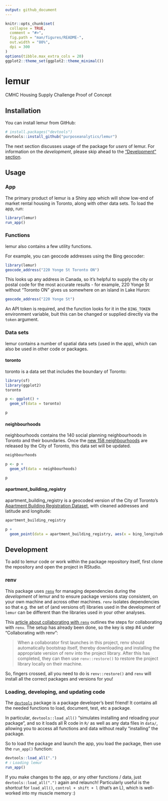 ```yaml
---
output: github_document
---
```


<!-- README.md is generated from README.Rmd. Please edit that file -->

```r
knitr::opts_chunk$set(
  collapse = TRUE,
  comment = "#>",
  fig.path = "man/figures/README-",
  out.width = "80%",
  dpi = 300
)
options(tibble.max_extra_cols = 20)
ggplot2::theme_set(ggplot2::theme_minimal())
```

# lemur

CMHC Housing Supply Challenge Proof of Concept

## Installation

You can install lemur from GitHub:

``` r
# install.packages("devtools")
devtools::install_github("purposeanalytics/lemur")
```

The next section discusses usage of the package for _users_ of lemur. For information on the _development_, please skip ahead to the ["Development" section](#development).

## Usage

### App

The primary product of lemur is a Shiny app which will show low-end of market rental housing in Toronto, along with other data sets. To load the app, run:

```r
library(lemur)
run_app()
```

### Functions

lemur also contains a few utility functions.

For example, you can geocode addresses using the Bing geocoder:

```r
library(lemur)
geocode_address("220 Yonge St Toronto ON")
```

This looks up any address in Canada, so it's helpful to supply the city or postal code for the most accurate results - for example, 220 Yonge St without "Toronto ON" gives us somewhere on an island in Lake Huron:

```r
geocode_address("220 Yonge St")
```

An API token is required, and the function looks for it in the `BING_TOKEN` environment variable, buit this can be changed or supplied directly via the `token` argument.

### Data sets

lemur contains a number of spatial data sets (used in the app), which can also be used in other code or packages.

#### toronto

toronto is a data set that includes the boundary of Toronto:

```r
library(sf)
library(ggplot2)
toronto

p <- ggplot() + 
  geom_sf(data = toronto)

p
```

#### neighbourhoods

neighbourhoods contains the 140 social planning neighbourhoods in Toronto and their boundaries. Once the [new 158 neighbourhoods](https://www.toronto.ca/city-government/data-research-maps/neighbourhoods-communities/neighbourhood-profiles/) are released by the City of Toronto, this data set will be updated.

```r
neighbourhoods

p <- p +
  geom_sf(data = neighbourhoods)

p
```
 
#### apartment_building_registry

apartment_building_registry is a geocoded version of the City of Toronto's [Apartment Building Registration Dataset](https://open.toronto.ca/dataset/apartment-building-registration/), with cleaned addresses and latitude and longitude:

```r
apartment_building_registry

p + 
  geom_point(data = apartment_building_registry, aes(x = bing_longitude, y = bing_latitude))
```

## Development

To add to lemur code or work within the package repository itself, first clone the repository and open the project in RStudio.

### renv

This package uses [`renv`](https://rstudio.github.io/renv/articles/renv.html) for managing dependencies during the _development_ of lemur and to ensure package versions stay consistent, on your own machine and across other machines. `renv` isolates dependencies so that e.g. the set of (and versions of) libraries used in the development of `lemur` can be different than the libraries used in your other analyses. 

This [article about collaborating with `renv`](https://rstudio.github.io/renv/articles/collaborating.html) outlines the steps for collaborating with `renv`. The setup has already been done, so the key is step #4 under "Collaborating with renv":

> When a collaborator first launches in this project, renv should automatically bootstrap itself, thereby downloading and installing the appropriate version of renv into the project library. After this has completed, they can then use `renv::restore()` to restore the project library locally on their machine.

So, fingers crossed, all you need to do is `renv::restore()` and `renv` will install all the correct packages and versions for you!

### Loading, developing, and updating code

The [`devtools`](https://devtools.r-lib.org) package is a package developer's best friend! It contains all the needed functions to load, document, test, etc a package.

In particular, `devtools::load_all()` "simulates installing and reloading your package", and so it loads all R code in `R/` as well as any data files in `data/`, allowing you to access all functions and data without really "installing" the package.

So to load the package and launch the app, you load the package, then use the `run_app()` function:

```r
devtools::load_all(".")
# ℹ Loading lemur
run_app()
```

If you make changes to the app, or any other functions / data, just `devtools::load_all(".")` again and relaunch! Particularly useful is the _shortcut_ for `load_all()`, `control + shift + l` (that's an L), which is well-worked into my muscle memory :)
